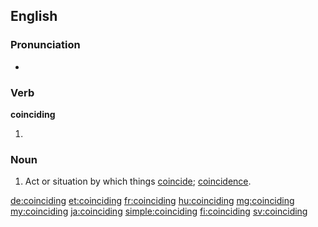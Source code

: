 ==English==

===Pronunciation===
* {{rhymes|aɪdɪŋ|lang=en}}

===Verb===
'''coinciding'''

# {{present participle of|coincide|lang=en}}

===Noun===
{{en-noun}}

# Act or situation by which things [[coincide]]; [[coincidence]].

[[de:coinciding]]
[[et:coinciding]]
[[fr:coinciding]]
[[hu:coinciding]]
[[mg:coinciding]]
[[my:coinciding]]
[[ja:coinciding]]
[[simple:coinciding]]
[[fi:coinciding]]
[[sv:coinciding]]